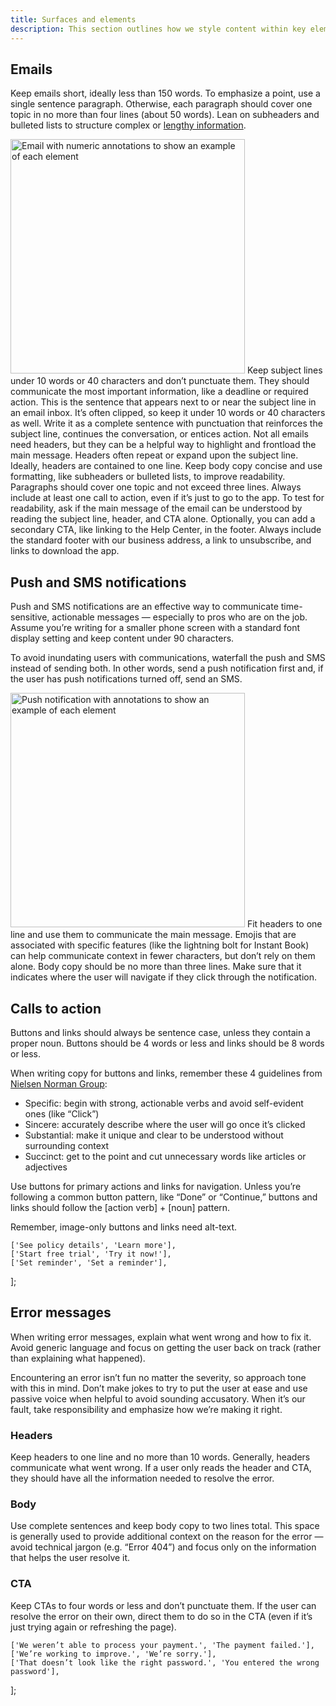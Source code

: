 ```yaml
---
title: Surfaces and elements
description: This section outlines how we style content within key elements and surfaces. For component-level guidelines, see individual component pages.
---
```



## Emails

Keep emails short, ideally less than 150 words. To emphasize a point, use a single sentence paragraph. Otherwise, each paragraph should cover one topic in no more than four lines (about 50 words). Lean on subheaders and bulleted lists to structure complex or [lengthy information](/overview/content-design/grammar-and-mechanics#section-write-using-plain-language).

<Img
    src="./email.png"
    alt="Email with numeric annotations to show an example of each element"
    width="375px"
    className="ba b-gray-300 mb3 dib"
/>
<Anatomy>
    <AnatomyItem number="1" title="Subject lines (SL)">
        <Text size={2} className="black-300">
            Keep subject lines under 10 words or 40 characters and don’t punctuate them. They should
            communicate the most important information, like a deadline or required action.
        </Text>
    </AnatomyItem>
    <AnatomyItem number="2" title="Pre-headers (PH)">
        <Text size={2} className="black-300">
            This is the sentence that appears next to or near the subject line in an email inbox.
            It’s often clipped, so keep it under 10 words or 40 characters as well. Write it as a
            complete sentence with punctuation that reinforces the subject line, continues the
            conversation, or entices action.
        </Text>
    </AnatomyItem>
    <AnatomyItem number="3" title="Headers">
        <Text size={2} className="black-300">
            Not all emails need headers, but they can be a helpful way to highlight and frontload
            the main message. Headers often repeat or expand upon the subject line. Ideally, headers
            are contained to one line.
        </Text>
    </AnatomyItem>
    <AnatomyItem number="4" title="Body">
        <Text size={2} className="black-300">
            Keep body copy concise and use formatting, like subheaders or bulleted lists, to improve
            readability. Paragraphs should cover one topic and not exceed three lines.
        </Text>
    </AnatomyItem>
    <AnatomyItem number="5" title="Calls to action (CTAs)">
        <Text size={2} className="black-300">
            Always include at least one call to action, even if it’s just to go to the app. To test
            for readability, ask if the main message of the email can be understood by reading the
            subject line, header, and CTA alone.
        </Text>
    </AnatomyItem>
    <AnatomyItem number="6" title="Footers">
        <Text size={2} className="black-300">
            Optionally, you can add a secondary CTA, like linking to the Help Center, in the footer.
            Always include the standard footer with our business address, a link to unsubscribe, and
            links to download the app.
        </Text>
    </AnatomyItem>
</Anatomy>

## Push and SMS notifications

Push and SMS notifications are an effective way to communicate time-sensitive, actionable messages — especially to pros who are on the job. Assume you’re writing for a smaller phone screen with a standard font display setting and keep content under 90 characters.

To avoid inundating users with communications, waterfall the push and SMS instead of sending both. In other words, send a push notification first and, if the user has push notifications turned off, send an SMS.

<Img
    src="./push.png"
    alt="Push notification with annotations to show an example of each element"
    width="375px"
    className="ba b-gray-300 mb3 dib"
/>
<Anatomy>
    <AnatomyItem number="1" title="Headers">
        <Text size={2} className="black-300">
            Fit headers to one line and use them to communicate the main message. Emojis that are
            associated with specific features (like the lightning bolt for Instant Book) can help
            communicate context in fewer characters, but don’t rely on them alone.
        </Text>
    </AnatomyItem>
    <AnatomyItem number="2" title="Body">
        <Text size={2} className="black-300">
            Body copy should be no more than three lines. Make sure that it indicates where the user
            will navigate if they click through the notification.
        </Text>
    </AnatomyItem>
</Anatomy>

## Calls to action

Buttons and links should always be sentence case, unless they contain a proper noun. Buttons should be 4 words or less and links should be 8 words or less.

When writing copy for buttons and links, remember these 4 guidelines from [Nielsen Norman Group](https://www.nngroup.com/articles/better-link-labels/):

-   Specific: begin with strong, actionable verbs and avoid self-evident ones (like “Click”)
-   Sincere: accurately describe where the user will go once it’s clicked
-   Substantial: make it unique and clear to be understood without surrounding context
-   Succinct: get to the point and cut unnecessary words like articles or adjectives

Use buttons for primary actions and links for navigation. Unless you’re following a common button pattern, like “Done” or “Continue,” buttons and links should follow the [action verb] + [noun] pattern.

Remember, image-only buttons and links need alt-text.

    ['See policy details', 'Learn more'],
    ['Start free trial', 'Try it now!'],
    ['Set reminder', 'Set a reminder'],
];

<DoDontTable examples={dd_cta} />

## Error messages

When writing error messages, explain what went wrong and how to fix it. Avoid generic language and focus on getting the user back on track (rather than explaining what happened).

Encountering an error isn’t fun no matter the severity, so approach tone with this in mind. Don’t make jokes to try to put the user at ease and use passive voice when helpful to avoid sounding accusatory. When it’s our fault, take responsibility and emphasize how we’re making it right.

### Headers

Keep headers to one line and no more than 10 words. Generally, headers communicate what went wrong. If a user only reads the header and CTA, they should have all the information needed to resolve the error.

### Body

Use complete sentences and keep body copy to two lines total. This space is generally used to provide additional context on the reason for the error — avoid technical jargon (e.g. “Error 404”) and focus only on the information that helps the user resolve it.

### CTA

Keep CTAs to four words or less and don’t punctuate them. If the user can resolve the error on their own, direct them to do so in the CTA (even if it’s just trying again or refreshing the page).

    ['We weren’t able to process your payment.', 'The payment failed.'],
    ['We’re working to improve.', 'We’re sorry.'],
    ['That doesn’t look like the right password.', 'You entered the wrong password'],
];

<DoDontTable examples={dd_error_messages} />
